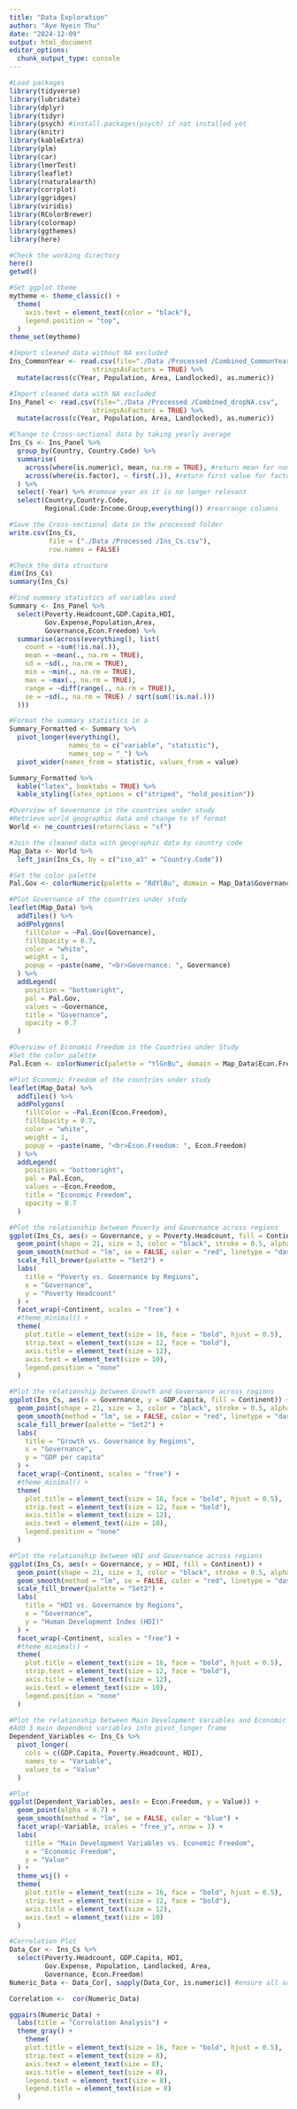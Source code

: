 ```yaml
---
title: "Data Exploration"
author: "Aye Nyein Thu"
date: "2024-12-09"
output: html_document
editor_options: 
  chunk_output_type: console
---
```


```r
#Load packages 
library(tidyverse)
library(lubridate)
library(dplyr)
library(tidyr)
library(psych) #install.packages(psych) if not installed yet
library(knitr)
library(kableExtra)
library(plm)
library(car)
library(lmerTest)
library(leaflet)     
library(rnaturalearth)  
library(corrplot)
library(ggridges)
library(viridis)
library(RColorBrewer)
library(colormap)
library(ggthemes)
library(here)

#Check the working directory
here()
getwd()

#Set ggplot theme
mytheme <- theme_classic() + 
  theme(
    axis.text = element_text(color = "black"),
    legend.position = "top",
  )
theme_set(mytheme)
```

```r
#Import cleaned data without NA excluded
Ins_CommonYear <- read.csv(file="./Data /Processed /Combined_CommonYear.csv",
                     stringsAsFactors = TRUE) %>%
  mutate(across(c(Year, Population, Area, Landlocked), as.numeric))

#Import cleaned data with NA excluded
Ins_Panel <- read.csv(file="./Data /Processed /Combined_dropNA.csv",
                     stringsAsFactors = TRUE) %>%
  mutate(across(c(Year, Population, Area, Landlocked), as.numeric)) 

#Change to Cross-sectional data by taking yearly average
Ins_Cs <- Ins_Panel %>%
  group_by(Country, Country.Code) %>%
  summarise(
    across(where(is.numeric), mean, na.rm = TRUE), #return mean for numeric
    across(where(is.factor), ~ first(.)), #return first value for factor
  ) %>% 
  select(-Year) %>% #remove year as it is no longer relevant
  select(Country,Country.Code,
         Regional.Code:Income.Group,everything()) #rearrange columns 

#Save the Cross-sectional data in the processed folder 
write.csv(Ins_Cs,
          file = ("./Data /Processed /Ins_Cs.csv"),
          row.names = FALSE)
```

```r
#Check the data structure 
dim(Ins_Cs)
summary(Ins_Cs)
```

```r
#Find summary statistics of variables used 
Summary <- Ins_Panel %>% 
  select(Poverty.Headcount,GDP.Capita,HDI,
         Gov.Expense,Population,Area,
         Governance,Econ.Freedom) %>% 
  summarise(across(everything(), list(
    count = ~sum(!is.na(.)),
    mean = ~mean(., na.rm = TRUE),
    sd = ~sd(., na.rm = TRUE),
    min = ~min(., na.rm = TRUE),
    max = ~max(., na.rm = TRUE),
    range = ~diff(range(., na.rm = TRUE)),
    se = ~sd(., na.rm = TRUE) / sqrt(sum(!is.na(.)))
  )))

#Format the summary statistics in a 
Summary_Formatted <- Summary %>%
  pivot_longer(everything(), 
               names_to = c("variable", "statistic"), 
               names_sep = "_") %>%
  pivot_wider(names_from = statistic, values_from = value) 

Summary_Formatted %>%
  kable("latex", booktabs = TRUE) %>%
  kable_styling(latex_options = c("striped", "hold_position"))
```

```r
#Overview of Governance in the countries under study
#Retrieve world geographic data and change to sf format 
World <- ne_countries(returnclass = "sf") 

#Join the cleaned data with geographic data by country code 
Map_Data <- World %>%
  left_join(Ins_Cs, by = c("iso_a3" = "Country.Code"))

#Set the color palette 
Pal.Gov <- colorNumeric(palette = "RdYlBu", domain = Map_Data$Governance)

#Plot Governance of the countries under study
leaflet(Map_Data) %>%
  addTiles() %>% 
  addPolygons(
    fillColor = ~Pal.Gov(Governance),  
    fillOpacity = 0.7,
    color = "white",
    weight = 1,
    popup = ~paste(name, "<br>Governance: ", Governance) 
  ) %>%
  addLegend(
    position = "bottomright",
    pal = Pal.Gov, 
    values = ~Governance,
    title = "Governance",
    opacity = 0.7
  )

#Overview of Economic Freedom in the Countries under Study
#Set the color palette 
Pal.Econ <- colorNumeric(palette = "YlGnBu", domain = Map_Data$Econ.Freedom)

#Plot Economic Freedom of the countries under study
leaflet(Map_Data) %>%
  addTiles() %>% 
  addPolygons(
    fillColor = ~Pal.Econ(Econ.Freedom),  
    fillOpacity = 0.7,
    color = "white",
    weight = 1,
    popup = ~paste(name, "<br>Econ.Freedom: ", Econ.Freedom) 
  ) %>%
  addLegend(
    position = "bottomright",
    pal = Pal.Econ,  
    values = ~Econ.Freedom,
    title = "Economic Freedom",
    opacity = 0.7
  )
```

```r
#Plot the relationship between Poverty and Governance across regions
ggplot(Ins_Cs, aes(x = Governance, y = Poverty.Headcount, fill = Continent)) +
  geom_point(shape = 21, size = 3, color = "black", stroke = 0.5, alpha = 0.7) +  
  geom_smooth(method = "lm", se = FALSE, color = "red", linetype = "dashed") + 
  scale_fill_brewer(palette = "Set2") +  
  labs(
    title = "Poverty vs. Governance by Regions",
    x = "Governance",
    y = "Poverty Headcount"
  ) +
  facet_wrap(~Continent, scales = "free") + 
  #theme_minimal() +
  theme(
    plot.title = element_text(size = 16, face = "bold", hjust = 0.5),
    strip.text = element_text(size = 12, face = "bold"),  
    axis.title = element_text(size = 12),
    axis.text = element_text(size = 10),
    legend.position = "none" 
  )

#Plot the relationship between Growth and Governance across regions
ggplot(Ins_Cs, aes(x = Governance, y = GDP.Capita, fill = Continent)) +
  geom_point(shape = 21, size = 3, color = "black", stroke = 0.5, alpha = 0.7) +  
  geom_smooth(method = "lm", se = FALSE, color = "red", linetype = "dashed") + 
  scale_fill_brewer(palette = "Set2") +  
  labs(
    title = "Growth vs. Governance by Regions",
    x = "Governance",
    y = "GDP per capita"
  ) +
  facet_wrap(~Continent, scales = "free") + 
  #theme_minimal() +
  theme(
    plot.title = element_text(size = 16, face = "bold", hjust = 0.5),
    strip.text = element_text(size = 12, face = "bold"),  
    axis.title = element_text(size = 12),
    axis.text = element_text(size = 10),
    legend.position = "none" 
  )

#Plot the relationship between HDI and Governance across regions
ggplot(Ins_Cs, aes(x = Governance, y = HDI, fill = Continent)) +
  geom_point(shape = 21, size = 3, color = "black", stroke = 0.5, alpha = 0.7) +  
  geom_smooth(method = "lm", se = FALSE, color = "red", linetype = "dashed") + 
  scale_fill_brewer(palette = "Set2") +  
  labs(
    title = "HDI vs. Governance by Regions",
    x = "Governance",
    y = "Human Development Index (HDI)"
  ) +
  facet_wrap(~Continent, scales = "free") + 
  #theme_minimal() +
  theme(
    plot.title = element_text(size = 16, face = "bold", hjust = 0.5),
    strip.text = element_text(size = 12, face = "bold"),  
    axis.title = element_text(size = 12),
    axis.text = element_text(size = 10),
    legend.position = "none" 
  )

#Plot the relationship between Main Development Variables and Economic Freedom
#Add 3 main dependent variables into pivot_longer frame
Dependent_Variables <- Ins_Cs %>%
  pivot_longer(
    cols = c(GDP.Capita, Poverty.Headcount, HDI), 
    names_to = "Variable",                        
    values_to = "Value"                          
  )

#Plot
ggplot(Dependent_Variables, aes(x = Econ.Freedom, y = Value)) +
  geom_point(alpha = 0.7) +  
  geom_smooth(method = "lm", se = FALSE, color = "blue") + 
  facet_wrap(~Variable, scales = "free_y", nrow = 1) +  
  labs(
    title = "Main Development Variables vs. Economic Freedom",
    x = "Economic Freedom",
    y = "Value"
  ) +
  theme_wsj() +
  theme(
    plot.title = element_text(size = 16, face = "bold", hjust = 0.5),
    strip.text = element_text(size = 12, face = "bold"),  
    axis.title = element_text(size = 12),
    axis.text = element_text(size = 10)
  )
```

```r
#Correlation Plot
Data_Cor <- Ins_Cs %>% 
  select(Poverty.Headcount, GDP.Capita, HDI,
         Gov.Expense, Population, Landlocked, Area, 
         Governance, Econ.Freedom) 
Numeric_Data <- Data_Cor[, sapply(Data_Cor, is.numeric)] #ensure all are numeric

Correlation <-  cor(Numeric_Data)

ggpairs(Numeric_Data) + 
  labs(title = "Correlation Analysis") + 
  theme_gray() + 
    theme(
    plot.title = element_text(size = 16, face = "bold", hjust = 0.5),
    strip.text = element_text(size = 8),   
    axis.text = element_text(size = 8),  
    axis.title = element_text(size = 8),  
    legend.text = element_text(size = 8),  
    legend.title = element_text(size = 8)  
  )
```

